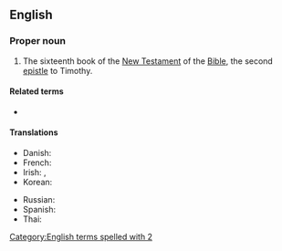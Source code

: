 ==English==

===Proper noun===
{{en-proper noun}}
{{book of the Bible|Timothy}}
# {{lb|en|biblical}} The sixteenth book of the [[New Testament]] of the [[Bible]], the second [[epistle]] to Timothy.
#: {{syn|en|2 Tim.|q1=abbreviation}}

====Related terms====
* {{l|en|1 Timothy}}

====Translations====
{{trans-top|book of the New Testament}}
* Danish: {{t|da|Andet Timotheusbrev|n}}
* French: {{t|fr|2 Timothée}}
* Irish: {{t|ga|Dara Litir Naomh Pól chuig Tiomóid|f}}, {{t|ga|2 Tiomóid|m}}
* Korean: {{t|ko|디모데후서|tr=Dimodae huseo}} {{qualifier|Protestant}}
{{trans-mid}}
* Russian: {{t|ru|Второ́е посла́ние к Тимофе́ю|n}}
* Spanish: {{t|es|2 Timoteo|m}}
* Thai: {{t|th|๒ ทิโมธี}}
{{trans-bottom}}

[[Category:English terms spelled with 2]]